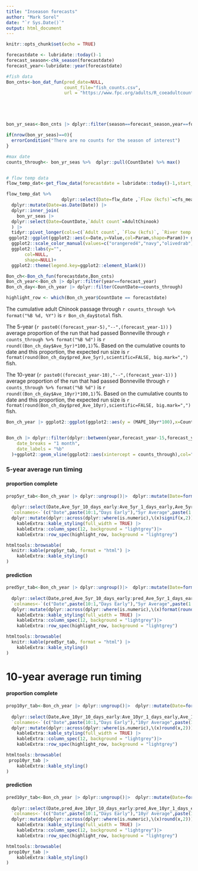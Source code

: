 ```yaml
---
title: "Inseason forecasts"
author: "Mark Sorel"
date: "`r Sys.Date()`"
output: html_document
---
```


```r
knitr::opts_chunk$set(echo = TRUE)

forecastdate <- lubridate::today()-1
forecast_season<-chk_season(forecastdate)
forecast_year<-lubridate::year(forecastdate)

```

```r

#fish data
Bon_cnts<-bon_dat_fun(pred_date=NULL,
                      count_file="fish_counts.csv",
                      url = "https://www.fpc.org/adults/R_coeadultcount_runsum")





bon_yr_seas<-Bon_cnts |> dplyr::filter(season==forecast_season,year==forecast_year)

if(nrow(bon_yr_seas)==0){
  errorCondition("There are no counts for the season of interest")
}

#max date
counts_through<- bon_yr_seas %>%  dplyr::pull(CountDate) %>% max()


# flow temp data
flow_temp_dat<-get_flow_data(forecastdate = lubridate::today()-1,start_month = 3,flow_file = "flow_temp_dat.csv")


```


```r
flow_temp_dat %>%
                     dplyr::select(Date=flw_date ,`Flow (kcfs)`=cfs_mean , `River temp. (F)`=temp_mean) |> 
  dplyr::mutate(Date=as.Date(Date)) |> 
  dplyr::inner_join(
    bon_yr_seas |> 
  dplyr::select(Date=CountDate,`Adult count`=AdultChinook)
  ) |> 
  tidyr::pivot_longer(cols=c(`Adult count`, `Flow (kcfs)`, `River temp. (F)`),names_to="Param",values_to="Value") %>%
 ggplot2::ggplot(ggplot2::aes(x=Date,y=Value,col=Param,shape=Param))+ ggplot2::geom_point(size=2.5,show.legend=FALSE)+ggplot2::geom_line(show.legend=FALSE)+ggplot2::facet_wrap(~Param,ncol=1,scales="free_y")+
  ggplot2::scale_color_manual(values=c("orangered4","navy","olivedrab"))+
  ggplot2::labs(y="",
       col=NULL,
       shape=NULL)+
  ggplot2::theme(legend.key=ggplot2::element_blank())
```

```r
Bon_ch<-Bon_ch_fun(forecastdate,Bon_cnts)
Bon_ch_year<-Bon_ch |> dplyr::filter(year==forecast_year)
Bon_ch_day<-Bon_ch_year |> dplyr::filter(CountDate==counts_through)

highlight_row <- which(Bon_ch_year$CountDate == forecastdate)

```

The cumulative adult Chinook passage through `r counts_through %>% format("%B %d, %Y")` is `r Bon_ch_day$total` fish.

The 5-year (`r paste0((forecast_year-5),"--",(forecast_year-1))` ) average proportion of the run that had passed Bonneville through `r counts_through %>% format("%B %d")` is `r round((Bon_ch_day$Ave_5yr)*100,1)`%. Based on the cumulative counts to date and this proportion, the expected run size is `r format(round(Bon_ch_day$pred_Ave_5yr),scientific=FALSE, big.mark=",")` fish.


The 10-year (`r paste0((forecast_year-10),"--",(forecast_year-1))` ) average proportion of the run that had passed Bonneville through `r counts_through %>% format("%B %d")` is `r round((Bon_ch_day$Ave_10yr)*100,1)`%. Based on the cumulative counts to date and this proportion, the expected run size is `r format(round(Bon_ch_day$pred_Ave_10yr),scientific=FALSE, big.mark=",")` fish.


```r
Bon_ch_year |> ggplot2::ggplot(ggplot2::aes(y = (MAPE_10yr*100),x=CountDate))+ggplot2::geom_col()+ggplot2::geom_vline(ggplot2::aes(xintercept = counts_through),col="darkred",lty=2,lwd=1.1)+ggplot2::ylab("Mean absolute percent error (MAPE)")+ggplot2::theme(axis.title.x.bottom = ggplot2::element_blank())


Bon_ch |> dplyr::filter(dplyr::between(year,forecast_year-15,forecast_year-1)) |> dplyr::mutate(date=(as.Date(paste(forecast_year,month,mday,sep="-")))) |> ggplot2::ggplot(ggplot2::aes(x=date,y=prop*100))+ggplot2::geom_boxplot(ggplot2::aes(group = date))+ ggplot2::scale_x_date(
    date_breaks = "1 month",
    date_labels = "%b"
  )+ggplot2::geom_vline(ggplot2::aes(xintercept = counts_through),col="darkred",lty=2,lwd=1.1)+ggplot2::ylab("Percent complete")

```



### 5-year average run timing

#### proportion complete
```r
prop5yr_tab<-Bon_ch_year |> dplyr::ungroup()|>  dplyr::mutate(Date=format(CountDate,"%d-%b")) |> 
  
  dplyr::select(Date,Ave_5yr_10_days_early:Ave_5yr_1_days_early,Ave_5yr,Ave_5yr_1_days_late:Ave_5yr_10_days_late) |> 
  `colnames<-`(c("Date",paste(10:1,"Days Early"),"5yr Average",paste(1:10,"Days Late"))) |> 
  dplyr::mutate(dplyr::across(dplyr::where(is.numeric),\(x)signif(x,2))) |>  knitr::kable(format = "html") |>
    kableExtra::kable_styling(full_width = TRUE) |>
    kableExtra::column_spec(12, background = "lightgrey")|>
    kableExtra::row_spec(highlight_row, background = "lightgrey")

htmltools::browsable(
  knitr::kable(prop5yr_tab, format = "html") |>
    kableExtra::kable_styling()
)
```

#### prediction
```r
pred5yr_tab<-Bon_ch_year |> dplyr::ungroup()|>  dplyr::mutate(Date=format(CountDate,"%d-%b")) |> 
  
  dplyr::select(Date,pred_Ave_5yr_10_days_early:pred_Ave_5yr_1_days_early,pred_Ave_5yr,pred_Ave_5yr_1_days_late:pred_Ave_5yr_10_days_late) |> 
  `colnames<-`(c("Date",paste(10:1,"Days Early"),"5yr Average",paste(1:10,"Days Late"))) |> 
  dplyr::mutate(dplyr::across(dplyr::where(is.numeric),\(x)format(round(x),scientific=FALSE, big.mark=","))) |>  knitr::kable(format = "html") |>
    kableExtra::kable_styling(full_width = TRUE) |>
    kableExtra::column_spec(12, background = "lightgrey")|>
    kableExtra::row_spec(highlight_row, background = "lightgrey")

htmltools::browsable(
  knitr::kable(pred5yr_tab, format = "html") |>
    kableExtra::kable_styling()
)
```




# 10-year average run timing


#### proportion complete
```r
prop10yr_tab<-Bon_ch_year |> dplyr::ungroup()|>  dplyr::mutate(Date=format(CountDate,"%d-%b")) |> 
  
  dplyr::select(Date,Ave_10yr_10_days_early:Ave_10yr_1_days_early,Ave_10yr,Ave_10yr_1_days_late:Ave_5yr_10_days_late) |> 
  `colnames<-`(c("Date",paste(10:1,"Days Early"),"10yr Average",paste(1:10,"Days Late"))) |> 
  dplyr::mutate(dplyr::across(dplyr::where(is.numeric),\(x)round(x,2))) |>  knitr::kable(format = "html") |>
    kableExtra::kable_styling(full_width = TRUE) |>
    kableExtra::column_spec(12, background = "lightgrey")|>
    kableExtra::row_spec(highlight_row, background = "lightgrey")

htmltools::browsable(
 prop10yr_tab |>
    kableExtra::kable_styling()
)
```
#### prediction
```r
pred10yr_tab<-Bon_ch_year |> dplyr::ungroup()|>  dplyr::mutate(Date=format(CountDate,"%d-%b")) |> 
  
  dplyr::select(Date,pred_Ave_10yr_10_days_early:pred_Ave_10yr_1_days_early,pred_Ave_10yr,pred_Ave_10yr_1_days_late:pred_Ave_5yr_10_days_late) |> 
  `colnames<-`(c("Date",paste(10:1,"Days Early"),"10yr Average",paste(1:10,"Days Late"))) |> 
  dplyr::mutate(dplyr::across(dplyr::where(is.numeric),\(x)round(x,2))) |>  knitr::kable(format = "html") |>
    kableExtra::kable_styling(full_width = TRUE) |>
    kableExtra::column_spec(12, background = "lightgrey")|>
    kableExtra::row_spec(highlight_row, background = "lightgrey")

htmltools::browsable(
 prop10yr_tab |>
    kableExtra::kable_styling()
)
```


